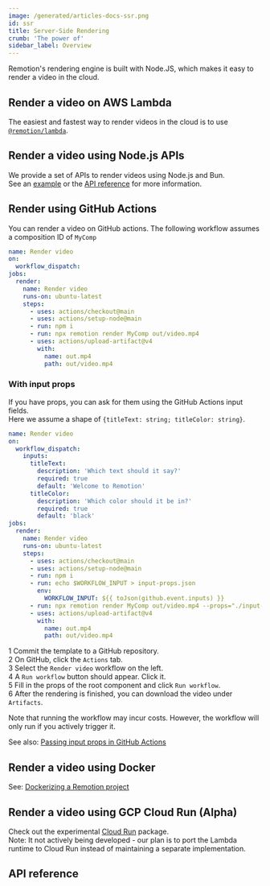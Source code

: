 ```yaml
---
image: /generated/articles-docs-ssr.png
id: ssr
title: Server-Side Rendering
crumb: 'The power of'
sidebar_label: Overview
---
```



Remotion's rendering engine is built with Node.JS, which makes it easy to render a video in the cloud.

## Render a video on AWS Lambda

The easiest and fastest way to render videos in the cloud is to use [`@remotion/lambda`](/docs/lambda).

## Render a video using Node.js APIs

We provide a set of APIs to render videos using Node.js and Bun.  
See an [example](/docs/ssr-node) or the [API reference](/docs/renderer) for more information.

## Render using GitHub Actions

You can render a video on GitHub actions. The following workflow assumes a composition ID of `MyComp`

```yaml
name: Render video
on:
  workflow_dispatch:
jobs:
  render:
    name: Render video
    runs-on: ubuntu-latest
    steps:
      - uses: actions/checkout@main
      - uses: actions/setup-node@main
      - run: npm i
      - run: npx remotion render MyComp out/video.mp4
      - uses: actions/upload-artifact@v4
        with:
          name: out.mp4
          path: out/video.mp4
```

### With input props

If you have props, you can ask for them using the GitHub Actions input fields.  
Here we assume a shape of `{titleText: string; titleColor: string}`.

```yaml
name: Render video
on:
  workflow_dispatch:
    inputs:
      titleText:
        description: 'Which text should it say?'
        required: true
        default: 'Welcome to Remotion'
      titleColor:
        description: 'Which color should it be in?'
        required: true
        default: 'black'
jobs:
  render:
    name: Render video
    runs-on: ubuntu-latest
    steps:
      - uses: actions/checkout@main
      - uses: actions/setup-node@main
      - run: npm i
      - run: echo $WORKFLOW_INPUT > input-props.json
        env:
          WORKFLOW_INPUT: ${{ toJson(github.event.inputs) }}
      - run: npx remotion render MyComp out/video.mp4 --props="./input-props.json"
      - uses: actions/upload-artifact@v4
        with:
          name: out.mp4
          path: out/video.mp4
```

<Step>1</Step> Commit the template to a GitHub repository.
<br />
<Step>2</Step> On GitHub, click the <code>Actions</code> tab.
<br />
<Step>3</Step> Select the <code>Render video</code> workflow on the left.
<br />
<Step>4</Step> A <code>Run workflow</code> button should appear. Click it.
<br />
<Step>5</Step> Fill in the props of the root component and click
<code>Run workflow</code>.<br />
<Step>6</Step> After the rendering is finished, you can download the video under
<code>Artifacts</code>.<br />

Note that running the workflow may incur costs. However, the workflow will only run if you actively trigger it.

See also: [Passing input props in GitHub Actions](/docs/passing-props#passing-input-props-in-github-actions)

## Render a video using Docker

See: [Dockerizing a Remotion project](/docs/docker)

## Render a video using GCP Cloud Run (Alpha)

Check out the experimental [Cloud Run](/docs/cloudrun) package.  
Note: It not actively being developed - our plan is to port the Lambda runtime to Cloud Run instead of maintaining a separate implementation.

## API reference

<TableOfContents />
